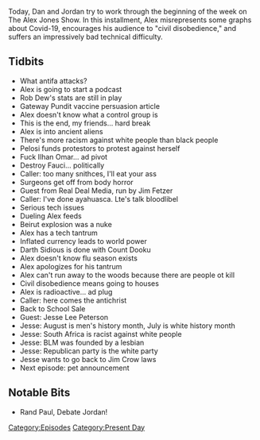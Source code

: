 {{DEFAULTSORT:
    #_EPISODE_0465:August 3-4, 2020
}}{{Episode
    | title             = August 3-4, 2020
    | caption           = [https://knowledgefight.libsyn.com/465-august-3-4-2020 Listen to this episode on Libsyn]
    | episodeNumber     = 465
    | length            = 01:31:45
    | airDate           = August 5, 2020
    | coverageStartDate = August 3, 2020
    | coverageEndDate   = August 4, 2020
    | episodeType       = [[:Category:Present Day|Present Day]]
    | appearance        = [[Rob Dew]], [[Nancy Pelosi]], [[Ilhan Omar]], [[Anthony Fauci]], [[Jim Fetzer]], [[Jesse Lee Peterson]]
    | oocDrop           = I made a t-shirt: This honkey ain't voiting for no donkey
    | previousEpisode   = [[464: July 31-August 1, 2020]]
    | nextEpisode       = [[466: August 5-6, 2020]]
}}

{{Stub}}

Today, Dan and Jordan try to work through the beginning of the week on The Alex Jones Show. In this installment, Alex misrepresents some graphs about Covid-19, encourages his audience to "civil disobedience," and suffers an impressively bad technical difficulty.

==Tidbits==

*What antifa attacks?
*Alex is going to start a podcast
*Rob Dew's stats are still in play
*Gateway Pundit vaccine persuasion article
*Alex doesn't know what a control group is
*This is the end, my friends... hard break
*Alex is into ancient aliens
*There's more racism against white people than black people
*Pelosi funds protestors to protest against herself
*Fuck Ilhan Omar... ad pivot
*Destroy Fauci... politically
*Caller: too many snithces, I'll eat your ass
*Surgeons get off from body horror
*Guest from Real Deal Media, run by Jim Fetzer
*Caller: I've done ayahuasca. Lte's talk bloodlibel
*Serious tech issues
*Dueling Alex feeds
*Beirut explosion was a nuke
*Alex has a tech tantrum
*Inflated currency leads to world power
*Darth Sidious is done with Count Dooku
*Alex doesn't know flu season exists
*Alex apologizes for his tantrum
*Alex can't run away to the woods because there are people ot kill
*Civil disobedience means going to houses
*Alex is radioactive... ad plug
*Caller: here comes the antichrist
*Back to School Sale
*Guest: Jesse Lee Peterson
*Jesse: August is men's history month, July is white history month
*Jesse: South Africa is racist against white people
*Jesse: BLM was founded by a lesbian
*Jesse: Republican party is the white party
*Jesse wants to go back to Jim Crow laws
*Next episode: pet announcement

==Notable Bits==

*Rand Paul, Debate Jordan!

[[Category:Episodes]]
[[Category:Present Day]]
